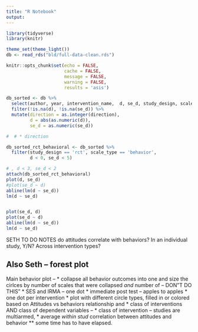 ```yaml
---
title: "R Notebook"
output: 
---
```


```r
library(tidyverse)
library(knitr)

theme_set(theme_light())
db <- read_rds("bld/full-data-clean.rds")

knitr::opts_chunk$set(echo = FALSE,
                      cache = FALSE,
                      message = FALSE,
                      warning = FALSE, 
                      results = 'asis')
```


```r
db_sorted <- db %>% 
  select(author, year, intervention_name,  d, se_d, study_design, scale_type, everything()) %>%
  filter(!is.na(d), !is.na(se_d)) %>%
  mutate(direction = as.integer(direction),
         d = abs(as.numeric(d)),
         se_d = as.numeric(se_d)) 

#  # * direction
```


```r

db_sorted_rct_behavioral <- db_sorted %>%
  filter(study_design == 'rct', scale_type == 'behavior',
         d < 0, se_d < 5)

# , d < 3, se_d < 2
attach(db_sorted_rct_behavioral)
plot(d, se_d)
#plot(se_d ~ d)
abline(lm(d ~ se_d))
lm(d ~ se_d)


plot(se_d, d)
plot(se_d ~ d)
abline(lm(d ~ se_d))
lm(d ~ se_d)

```


SETH TO DO NOTES
do attitudes correlate with behaviors?
In an individual study, Y/N?
Across intervention types? 

## Also Seth -- forest plot

Main behavior plot -- 
* collapse all behavior outcomes into one and size the cirlces by number of scales that were collapsed *and* number of -- DON"T DO THIS"
* SES and IRMA -- one dot
* immediate post test -- apples to apples
* one dot per intervention
* plot with different circle types, filled in or colored based on Attitudes vs behaviors relationship and
* class of interventions AND class of dependent variables -- 
* class of intervention -- studies are multiarmed, 
* average *within stud* correlation between attitudes and behavior 
** some time has to have elapsed. 